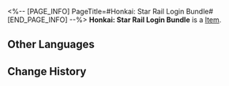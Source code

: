 <%-- [PAGE_INFO]
PageTitle=#Honkai: Star Rail Login Bundle#
[END_PAGE_INFO] --%>
{{Item Infobox
|id          = 310009
|image       = Item Honkai- Star Rail Login Bundle.png
|type        = 
|invCategory = Valuables
|rarity      = 4
|effect      = 
|description = Use to obtain the following items:<br />· Credit &times;10,000<br />· Adventure Log &times;5<br />· Condensed Aether &times;5<br />· Light Cone: The Seriousness of Breakfast<br />· Relic: Musketeer of Wild Wheat 4-Star Set
}}
'''Honkai: Star Rail Login Bundle''' is a [[Item]].

==Other Languages==
{{Other Languages
|en   = Honkai: Star Rail Login Bundle
|zhs  = 《崩坏：星穹铁道》登录礼包
|zht  = 《崩壞：星穹鐵道》登入禮包
|ja   = 『崩壊：スターレイル』ログインパック
|ko   = 〈붕괴: 스타레일〉 로그인 패키지
|es   = Paquete de inicio de sesión de Honkai: Star Rail
|fr   = Cadeau de connexion de Honkai : Star Rail
|ru   = Набор входа Honkai: Star Rail
|th   = "Honkai: Star Rail" แพ็กของขวัญการเข้าสู่ระบบ
|vi   = Gói Đăng Nhập "Honkai: Star Rail"
|de   = Honkai: Star Rail – Anmeldungspaket
|id   = Paket Hadiah Log In "Honkai: Star Rail"
|pt   = Pacote de Login de Honkai: Star Rail
}}

==Change History==
{{Change History|1.2}}